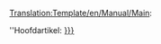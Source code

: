 <noinclude>[[Translation:Template/en/Manual/Main]]</noinclude>:<div class="noprint relarticle mainarticle">''Hoofdartikel: [[{{{1}}}|{{{l1|{{{1}}}}}}]]</div>